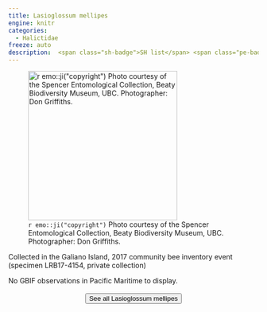 ```yaml
---
title: Lasioglossum mellipes
engine: knitr
categories:
  - Halictidae
freeze: auto
description:  <span class="sh-badge">SH list</span> <span class="pe-badge">PM Evidence</span> <span class="gali-badge">Galiano</span>
---
```

![`r emo::ji("copyright")` Photo courtesy of the Spencer Entomological Collection, Beaty Biodiversity Museum, UBC. Photographer: Don Griffiths.](https://www.zoology.ubc.ca/entomology/main/Hymenoptera/Halictidae/Lasioglossum%20mellipes%20female%20(3lateral)%20.jpg){height=300}

Collected in the Galiano Island, 2017 community bee inventory event (specimen LRB17-4154, private collection)

No GBIF observations in Pacific Maritime to display.
<br><br>
<center>


<a href="https://www.zoology.ubc.ca/entomology/main/Hymenoptera/Halictidae/Lasioglossum%20mellipes.php"><button type="button" class="btn btn-secondary">See all Lasioglossum mellipes <i class="fa-solid fa-arrow-up-right-from-square"></i> </button></a>
</center>
